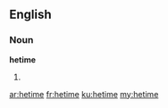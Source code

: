 ==English==

===Noun===
'''hetime'''

# {{plural of|hetim}}

[[ar:hetime]]
[[fr:hetime]]
[[ku:hetime]]
[[my:hetime]]
